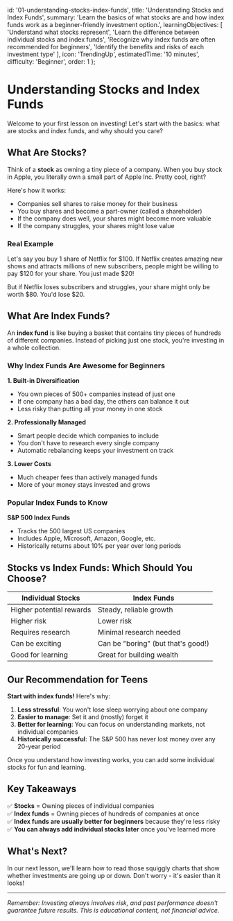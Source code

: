   id: '01-understanding-stocks-index-funds',
  title: 'Understanding Stocks and Index Funds',
  summary: 'Learn the basics of what stocks are and how index funds work as a beginner-friendly investment option.',
  learningObjectives: [
    'Understand what stocks represent',
    'Learn the difference between individual stocks and index funds',
    'Recognize why index funds are often recommended for beginners',
    'Identify the benefits and risks of each investment type'
  ],
  icon: 'TrendingUp',
  estimatedTime: '10 minutes',
  difficulty: 'Beginner',
  order: 1
};

# Understanding Stocks and Index Funds

Welcome to your first lesson on investing! Let's start with the basics: what are stocks and index funds, and why should you care?

## What Are Stocks?

Think of a **stock** as owning a tiny piece of a company. When you buy stock in Apple, you literally own a small part of Apple Inc. Pretty cool, right?

Here's how it works:
- Companies sell shares to raise money for their business
- You buy shares and become a part-owner (called a shareholder)  
- If the company does well, your shares might become more valuable
- If the company struggles, your shares might lose value

### Real Example
Let's say you buy 1 share of Netflix for $100. If Netflix creates amazing new shows and attracts millions of new subscribers, people might be willing to pay $120 for your share. You just made $20!

But if Netflix loses subscribers and struggles, your share might only be worth $80. You'd lose $20.

## What Are Index Funds?

An **index fund** is like buying a basket that contains tiny pieces of hundreds of different companies. Instead of picking just one stock, you're investing in a whole collection.

### Why Index Funds Are Awesome for Beginners

**1. Built-in Diversification**
- You own pieces of 500+ companies instead of just one
- If one company has a bad day, the others can balance it out
- Less risky than putting all your money in one stock

**2. Professionally Managed**
- Smart people decide which companies to include
- You don't have to research every single company
- Automatic rebalancing keeps your investment on track

**3. Lower Costs**
- Much cheaper fees than actively managed funds
- More of your money stays invested and grows

### Popular Index Funds to Know

**S&P 500 Index Funds**
- Tracks the 500 largest US companies
- Includes Apple, Microsoft, Amazon, Google, etc.
- Historically returns about 10% per year over long periods

## Stocks vs Index Funds: Which Should You Choose?

| Individual Stocks | Index Funds |
|------------------|-------------|
| Higher potential rewards | Steady, reliable growth |
| Higher risk | Lower risk |
| Requires research | Minimal research needed |
| Can be exciting | Can be "boring" (but that's good!) |
| Good for learning | Great for building wealth |

## Our Recommendation for Teens

**Start with index funds!** Here's why:

1. **Less stressful**: You won't lose sleep worrying about one company
2. **Easier to manage**: Set it and (mostly) forget it
3. **Better for learning**: You can focus on understanding markets, not individual companies
4. **Historically successful**: The S&P 500 has never lost money over any 20-year period

Once you understand how investing works, you can add some individual stocks for fun and learning.

<IndexFundBasicsSuggestions />

## Key Takeaways

✅ **Stocks** = Owning pieces of individual companies  
✅ **Index funds** = Owning pieces of hundreds of companies at once  
✅ **Index funds are usually better for beginners** because they're less risky  
✅ **You can always add individual stocks later** once you've learned more  

## What's Next?

In our next lesson, we'll learn how to read those squiggly charts that show whether investments are going up or down. Don't worry - it's easier than it looks!

---

*Remember: Investing always involves risk, and past performance doesn't guarantee future results. This is educational content, not financial advice.*